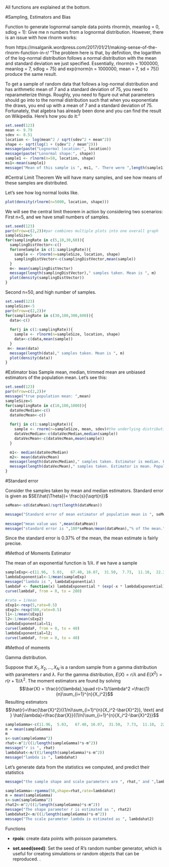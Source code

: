 ```{r setup, include=FALSE}

```
All functions are explained at the bottom.

#Sampling, Estimators and Bias 

Function to generate lognormal sample data points
rlnorm(n, meanlog = 0, sdlog = 1): Give me n numbers from a lognormal distribution.
However, there is an issue with how rlnorm works:

from https://msalganik.wordpress.com/2017/01/21/making-sense-of-the-rlnorm-function-in-r/
"The problem here is that, by definition, the logarithm of the log-normal distribution follows a normal distribution with the mean and standard deviation we just specified. Essentially, rlnorm(n = 1000000, meanlog = 7, sdlog = 75) and exp(rnorm(n = 1000000, mean = 7, sd = 75)) produce the same result.

To get a sample of random data that follows a log-normal distribution and has arithmetic mean of 7 and a standard deviation of 75, you need to reparameterize things.  Roughly, you need to figure out what parameters should go into to the normal distribution such that when you exponentiate the draws, you end up with a mean of 7 and a standard deviation of 75.  Fortunately, that algebra has already been done and you can find the result on Wikipedia.  Here's how you do it:"

```{r}
set.seed(123)
mean <- 9.79
sdev <- 8.51
location <- log(mean^2 / sqrt(sdev^2 + mean^2))
shape <- sqrt(log(1 + (sdev^2 / mean^2)))
message(paste("Lognormal location:", location))
message(paste("Lonormal shape:", shape))
sample1 <- rlnorm(n=50, location, shape)
ms1<-mean(sample1)
message("Mean of this sample is ", ms1, ". There were ",length(sample1)," data points in this sample.")
```
#Central Limit Theorem
We will have many samples, and see how means of these samples are distributed.

Let's see how log normal looks like.

```{r}
plot(density(rlnorm(n=5000, location, shape)))
```

We will see the central limit theorem in action by considering two scenarios: 
First n=5, and we have small numbers of samples.


```{r}
set.seed(123)
par(mfrow=c(2,2))#par combines multiple plots into one overall graph
sampleSize=5  
for(samplingRate in c(5,10,30,60)){
  samplingDistVector<-c()
  for(oneSample in c(1:samplingRate)){
    sample <- rlnorm(n=sampleSize, location, shape)
    samplingDistVector<-c(samplingDistVector,mean(sample))
  }
  m<- mean(samplingDistVector)
  message(length(samplingDistVector)," samples taken. Mean is ", m)
  plot(density(samplingDistVector))
}

```

Second n=50, and high number of samples.
```{r}
set.seed(123)
sampleSize<-5
par(mfrow=c(2,2))#
for(samplingRate in c(30,100,300,600)){
  data<-c()
   
  for(j in c(1:samplingRate)){
    sample <- rlnorm(n=sampleSize, location, shape)
    data<-c(data,mean(sample))
  }
 m<- mean(data)
  message(length(data)," samples taken. Mean is ", m)
  plot(density(data))
}
```

#Estimator bias
Sample mean, median, trimmed mean are unbiased estimators of the population mean. Let's see this: 
```{r}
set.seed(123)
par(mfrow=c(2,2))#  
message("true population mean: ",mean)
sampleSize=5 
for(samplingRate in c(10,100,1000)){
  dataVecMedian<-c()
  dataVecMean<-c()
   
  for(j in c(1:samplingRate)){
    sample <- rnorm(n=sampleSize, mean, sdev)#the underlying distribution is normal.
    dataVecMedian<-c(dataVecMedian,median(sample))
    dataVecMean<-c(dataVecMean,mean(sample))
  }

  m1<- median(dataVecMedian)
  m2<- mean(dataVecMean)
  message(length(dataVecMedian)," samples taken. Estimator is median. Population  mean is estimated as ", m1)
  message(length(dataVecMean)," samples taken. Estimator is mean. Population mean is estimated as ", m2)
} 
```

#Standard error

Consider the samples taken by mean and median estimators. Standard error is given as $SE(\hat{\Theta})= \frac{s}{\sqrt{n}}$

```{r}
 
seMean<-sd(dataMean)/sqrt(length(dataMean))

message("Standard error of mean estimator of population mean is ", seMean)
 
message("mean value was ",mean(dataMean))
message("standard error is ",100*seMean/mean(dataMean),"% of the mean.")

```
Since the standard error is 0.37% of the mean, the mean estimate is fairly precise.


#Method of Moments Estimator

The mean of an exponential function is $1/ \lambda$. if we have a sample 
```{r}

sampleExp<-c(11.96,  5.03,   67.40, 16.07,  31.50,  7.73,  11.10,  22.38)
lambdaExponential<-1/mean(sampleExp)
message("lambda is ", lambdaExponential)
lambdaF <- function(x) lambdaExponential * (exp(-x * lambdaExponential))
curve(lambdaF, from = 0, to = 200)

#rate = 1/mean
sExp1<-rexp(5,rate=0.5)
sExp2<-rexp(500,rate=0.5)
l1<-1/mean(sExp1)
l2<-1/mean(sExp2)
lambdaExponential=l1;
curve(lambdaF, from = 0, to = 40)
lambdaExponential=l2;
curve(lambdaF, from = 0, to = 40)
```

#Method of moments

Gamma distribution. 

Suppose that $X_1,X_2,\ldots,X_N$ is a random sample from a gamma distribution with parameters r and $\lambda$. For the gamma distribution, $E(X) = r / \lambda$ and $E(X^2 ) = r (r +1) / \lambda^2$. The moment estimators are found by solving 
    $$\bar{X} = \frac{r}{\lambda},\quad r(r+1)/\lambda^2 =\frac{1}{n}\sum_{i=1}^{n}{X_i^2}$$
   Resulting estimators $$\hat{r}=\frac{\bar{X}^2}{(1/n)\sum_{i=1}^{n}{X_i^2-\bar{X}^2}}, \text{ and } \hat{\lambda}=\frac{\bar{X}}{(1/n)\sum_{i=1}^{n}{X_i^2-\bar{X}^2}}$$
   
   
```{r}

sampleGamma<-c(11.96,  5.03,   67.40, 16.07,  31.50,  7.73,  11.10,  22.38)
m = mean(sampleGamma)
m
s<-sum(sampleGamma^2)
rhat<-m^2/((1/length(sampleGamma)*s-m^2))
message("r is ", rhat)
lambdahat<-m/((1/length(sampleGamma)*s-m^2))
message("lambda is ", lambdahat)
```
Let's generate data from the statistics we computed, and predict their statistics

```{r echo =TRUE}
message("the sample shape and scale parameters are ", rhat," and ",lambdahat)

sampleGamma<-rgamma(50,shape=rhat,rate=lambdahat)
m = mean(sampleGamma)
s<-sum(sampleGamma^2)
rhat2<-m^2/((1/length(sampleGamma)*s-m^2))
message("The shape parameter r is estimated as ", rhat2)
lambdahat2<-m/((1/length(sampleGamma)*s-m^2))
message("The scale parameter lambda is estimated as ", lambdahat2)


```
   

Functions

- **rpois**: create data points with poisson parameters.

- **set.seed(seed)**: Set the seed of R's random number generator, which is useful for creating simulations or random objects that can be reproduced.
 .

